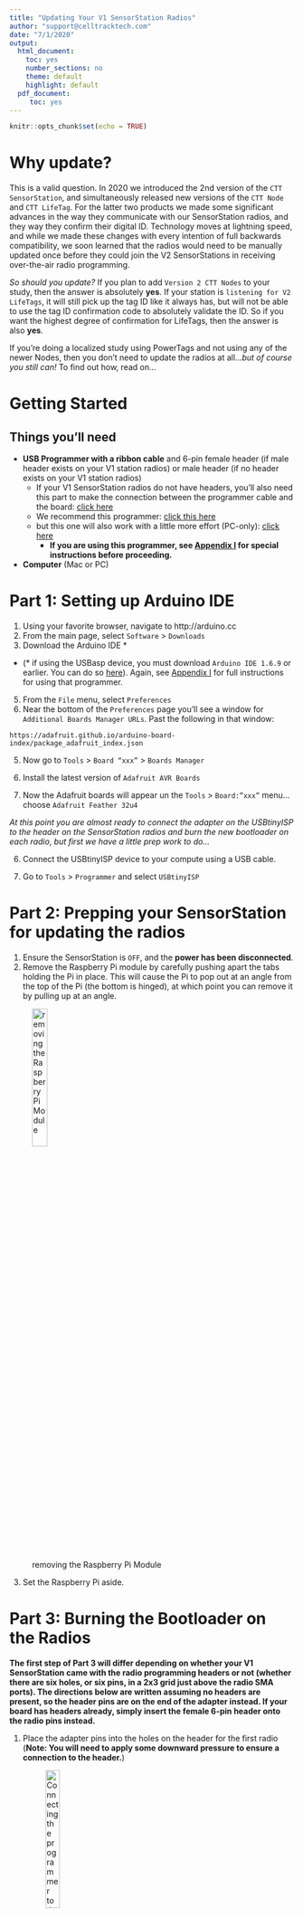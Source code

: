 ```yaml
---
title: "Updating Your V1 SensorStation Radios"
author: "support@celltracktech.com"
date: "7/1/2020"
output:
  html_document:
    toc: yes
    number_sections: no
    theme: default
    highlight: default
  pdf_document:
     toc: yes
---
```


```r
knitr::opts_chunk$set(echo = TRUE)
```
# Why update?

This is a valid question. In 2020 we introduced the 2nd version of the `CTT SensorStation`, and simultaneously released new versions of the `CTT Node` and `CTT LifeTag`. For the latter two products we made some significant advances in the way they communicate with our SensorStation radios, and they way they confirm their digital ID. Technology moves at lightning speed, and while we made these changes with every intention of full backwards compatibility, we soon learned that the radios would need to be manually updated once before they could join the V2 SensorStations in receiving over-the-air radio programming.

*So should you update?* If you plan to add `Version 2 CTT Nodes` to your study, then the answer is absolutely **yes**. If your station is `listening for V2 LifeTags`, it will still pick up the tag ID like it always has, but will not be able to use the tag ID confirmation code to absolutely validate the ID. So if you want the highest degree of confirmation for LifeTags, then the answer is also **yes**. 

If you're doing a localized study using PowerTags and not using any of the newer Nodes, then you don't need to update the radios at all...*but of course you still can!* To find out how, read on...

# Getting Started

## Things you'll need

* **USB Programmer with a ribbon cable** and 6-pin female header (if male header exists on your V1 station radios) or male header (if no header exists on your V1 station radios)
  * If your V1 SensorStation radios do not have headers, you'll also need this part to make the connection between the programmer cable and the board: [click here](https://www.sparkfun.com/products/12807)
  * We recommend this programmer: [click this here](https://www.amazon.com/USBtinyISP-Programmer-Bootloader-Download-Interface/dp/B01FDD4EP0/ref=sr_1_1?crid=3AEXHPTVD9KER&dchild=1&keywords=usbtinyisp&qid=1593638163&sprefix=usbtiny%2Caps%2C149&sr=8-1)
  * but this one will also work with a little more effort (PC-only): [click here](https://www.amazon.com/ARCELI-USBASP-USBasp_H6-Programmer-Support/dp/B0785RQ766/ref=sr_1_12?dchild=1&keywords=bootloader&qid=1593638232&s=electronics&sr=1-12)
      * **If you are using this programmer, see [Appendix I](#Appendix_I) for special instructions before proceeding.**

* **Computer** (Mac or PC)

# Part 1: Setting up Arduino IDE
1. Using your favorite browser, navigate to http://arduino.cc
2. From the main page, select `Software` > `Downloads`
3. Download the Arduino IDE *
  * (\* if using the USBasp device, you must download `Arduino IDE 1.6.9` or earlier. You can do so [here](https://www.arduino.cc/en/main/OldSoftwareReleases)). Again, see [Appendix I](#Appendix_I) for full instructions for using that programmer.
  
5. From the `File` menu, select `Preferences`
6. Near the bottom of the `Preferences` page you'll see a window for `Additional Boards Manager URLs`. Past the following in that window:
```
https://adafruit.github.io/arduino-board-index/package_adafruit_index.json
```

5. Now go to `Tools` > `Board “xxx”` > `Boards Manager`

8. Install the latest version of `Adafruit AVR Boards`

9. Now the Adafruit boards will appear un the `Tools` > `Board:”xxx”` menu…choose `Adafruit Feather 32u4`

*At this point you are almost ready to connect the adapter on the USBtinyISP to the header on the SensorStation radios and burn the new bootloader on each radio, but first we have a little prep work to do…*

6. Connect the USBtinyISP device to your compute using a USB cable. 

7. Go to `Tools` > `Programmer` and select `USBtinyISP`

# Part 2: Prepping your SensorStation for updating the radios

1. Ensure the SensorStation is `OFF`, and the **power has been disconnected**.
2. Remove the Raspberry Pi module by carefully pushing apart the tabs holding the Pi in place. This will cause the Pi to pop out at an angle from the top of the Pi (the bottom is hinged), at which point you can remove it by pulling up at an angle.

![removing the Raspberry Pi Module](/Users/davidlapuma/github/ctt_documentation/images/removePiOpt.GIF){#id .class width=25%}

3. Set the Raspberry Pi aside.

# Part 3: Burning the Bootloader on the Radios

**The first step of Part 3 will differ depending on whether your V1 SensorStation came with the radio programming headers or not (whether there are six holes, or six pins, in a 2x3 grid just above the radio SMA ports). The directions below are written assuming no headers are present, so the header pins are on the end of the adapter instead. If your board has headers already, simply insert the female 6-pin header onto the radio pins instead.**

1. Place the adapter pins into the holes on the header for the first radio (**Note: You will need to apply some downward pressure to ensure a connection to the header.**)
	
	![Connecting the programmer to the radio programming header](/Users/davidlapuma/github/ctt_documentation/images/attachProgrammerOpt.GIF){#id .class width=25%}
	
2. With the adapter connected to the header, from the `Tools` menu on the Arduino IDE click `Burn Bootloader`.
3. At this point you will see dialogue on the Arduino IDE interface indicating that the Bootloader is being burned on to the radio. This should take less than a minute for each radio. Once it is complete, the radio light will be pulsing red. 
4. Repeat steps 3.1 - 3.3 for each of the remaining four 434MHz radios

**You’re done!…well, almost…**

# Part 4: Running the Radio Update Software

Now that the radios are reprogrammed, you will need to SSH into your SensorStation, so...

1. reconnect the power and connect to your station via the Ethernet adapter, or by plugging it into a router and accessing the IP over your local internet.

2. Download the following three files from xxx:

`ssr_v2_3_1.ino.hex`
`program-radio.sh`
`program-radios_sh.sh`

3. Using the PowerShell Command Prompt (PC) or Terminal (Mac) and assuming you have downloaded the files to your Downloads folder, enter the following:

```
cd ~/Downloads
scp ssr_v2_3_1.ino.hex pi@sensorstation.local:/home/pi/
scp program-radio.sh pi@sensorstation.local:/home/pi/
scp program-radios_sh.sh pi@sensorstation.local:/home/pi/program-radios.sh
ssh pi@raspberrypi.local 
sudo su
mv ./program-radio.sh /usr/sbin/program-radio
chmod a+x /usr/sbin/program-radio
chmod a+x ./program-radios.sh
./program-radios.sh ./ssr_v2_3_1.ino.hex
```

**You should now see your radio lights now switch off, and only blink when detecting tags.**

# Step 5: Flashing a Compute Module for a SensorStation

Now that you’ve updated the radios, you’ll need to update your SensorStation to detect the newer tags and nodes.

You can use the Sensor Station to burn a new operating system onto the compute module using a micro USB cable attached to your computer.

Please follow the directions here to do so: https://account.celltracktech.com/station/instructions/



# Appendix I {#Appendix_I}

Programmer drama! So it appears all programmers are not created equal. 
In order to run the above using the `USBasp` device instead of the `USBtinyISP` programmer, please follow the steps below. Note this **ONLY works on PC** computers so far...so Mac users should get the `USBtinyISP`.

1. Install Arduino IDE 1.6.9 (scroll down on this page to find it: https://www.arduino.cc/en/main/OldSoftwareReleases)
* Note, if you have a previous version installed, this will uninstall that version before installing 1.6.9).
2. Download and install `Zadig` (https://zadig.akeo.ie)
3. Open `Zadig`
4. From the `Options` menu check the box for `List all devices`
5. Choose `USBAsp` from the dropdown list
6. select `libusb-win32 (v1.2.6.0)` in the right menu

![](/Users/davidlapuma/github/ctt_documentation/images/zadig.png){#id .class width=50%}

7. select `reinstall driver`





